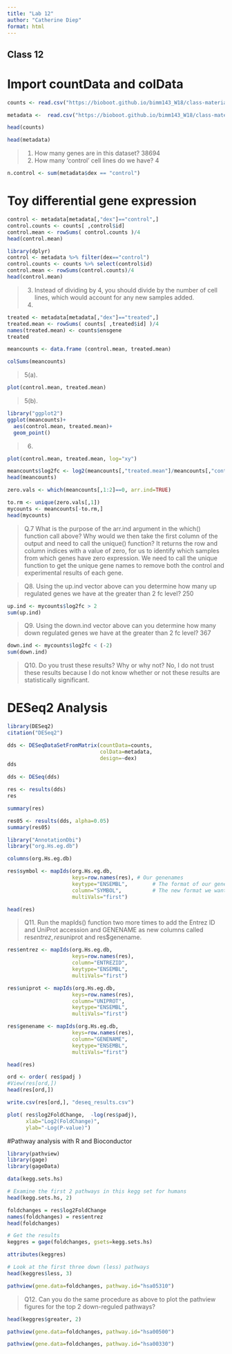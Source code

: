 ```yaml
---
title: "Lab 12"
author: "Catherine Diep"
format: html
---
```


## Class 12

# Import countData and colData

```r
counts <- read.csv("https://bioboot.github.io/bimm143_W18/class-material/airway_scaledcounts.csv", row.names=1)

metadata <-  read.csv("https://bioboot.github.io/bimm143_W18/class-material/airway_metadata.csv")
```

```r
head(counts)
```

```r
head(metadata)
```

> 1.  How many genes are in this dataset?
38694 
>2. How many 'control' cell lines do we have? 
4 

```r
n.control <- sum(metadata$dex == "control")
```

# Toy differential gene expression 

```r
control <- metadata[metadata[,"dex"]=="control",]
control.counts <- counts[ ,control$id]
control.mean <- rowSums( control.counts )/4 
head(control.mean)
```

```r
library(dplyr)
control <- metadata %>% filter(dex=="control")
control.counts <- counts %>% select(control$id) 
control.mean <- rowSums(control.counts)/4
head(control.mean)
```

>3. Instead of dividing by 4, you should divide by the number of cell lines, which would account for any new samples added.
>4. 

```r
treated <- metadata[metadata[,"dex"]=="treated",]
treated.mean <- rowSums( counts[ ,treated$id] )/4 
names(treated.mean) <- counts$ensgene
treated
```

```r
meancounts <- data.frame (control.mean, treated.mean)
```

```r
colSums(meancounts)
```

>5(a). 

```r
plot(control.mean, treated.mean)
```

>5(b). 

```r
library("ggplot2")
ggplot(meancounts)+
  aes(control.mean, treated.mean)+
  geom_point()
```

>6. 

```r
plot(control.mean, treated.mean, log="xy")
```

```r
meancounts$log2fc <- log2(meancounts[,"treated.mean"]/meancounts[,"control.mean"])
head(meancounts)
```

```r
zero.vals <- which(meancounts[,1:2]==0, arr.ind=TRUE)

to.rm <- unique(zero.vals[,1])
mycounts <- meancounts[-to.rm,]
head(mycounts)
```

>Q.7 What is the purpose of the arr.ind argument in the which() function call above? Why would we then take the first column of the output and need to call the unique() function?
It returns the row and column indices with a value of zero, for us to identify which samples from which genes have zero expression. We need to call the unique function to get the unique gene names to remove both the control and experimental results of each gene. 

>Q8. Using the up.ind vector above can you determine how many up regulated genes we have at the greater than 2 fc level? 
250 

```r
up.ind <- mycounts$log2fc > 2
sum(up.ind)
```


>Q9. Using the down.ind vector above can you determine how many down regulated genes we have at the greater than 2 fc level? 
367 

```r
down.ind <- mycounts$log2fc < (-2)
sum(down.ind)
```


>Q10. Do you trust these results? Why or why not?
No, I do not trust these results because I do not know whether or not these results are statistically significant. 

# DESeq2 Analysis

```r
library(DESeq2)
citation("DESeq2")
```

```r
dds <- DESeqDataSetFromMatrix(countData=counts, 
                              colData=metadata, 
                              design=~dex)
dds
```

```r
dds <- DESeq(dds)
```

```r
res <- results(dds)
res
```

```r
summary(res)
```

```r
res05 <- results(dds, alpha=0.05)
summary(res05)
```

```r
library("AnnotationDbi")
library("org.Hs.eg.db")
```

```r
columns(org.Hs.eg.db)
```

```r
res$symbol <- mapIds(org.Hs.eg.db,
                     keys=row.names(res), # Our genenames
                     keytype="ENSEMBL",        # The format of our genenames
                     column="SYMBOL",          # The new format we want to add
                     multiVals="first")
```

```r
head(res)
```

>Q11. Run the mapIds() function two more times to add the Entrez ID and UniProt accession and GENENAME as new columns called res$entrez, res$uniprot and res$genename.

```r
res$entrez <- mapIds(org.Hs.eg.db,
                     keys=row.names(res),
                     column="ENTREZID",
                     keytype="ENSEMBL",
                     multiVals="first")

res$uniprot <- mapIds(org.Hs.eg.db,
                     keys=row.names(res),
                     column="UNIPROT",
                     keytype="ENSEMBL",
                     multiVals="first")

res$genename <- mapIds(org.Hs.eg.db,
                     keys=row.names(res),
                     column="GENENAME",
                     keytype="ENSEMBL",
                     multiVals="first")

head(res)
```

```r
ord <- order( res$padj )
#View(res[ord,])
head(res[ord,])
```

```r
write.csv(res[ord,], "deseq_results.csv")
```

```r
plot( res$log2FoldChange,  -log(res$padj), 
      xlab="Log2(FoldChange)",
      ylab="-Log(P-value)")
```

#Pathway analysis with R and Bioconductor 

```r
library(pathview)
library(gage)
library(gageData)

data(kegg.sets.hs)

# Examine the first 2 pathways in this kegg set for humans
head(kegg.sets.hs, 2)
```

```r
foldchanges = res$log2FoldChange
names(foldchanges) = res$entrez
head(foldchanges)
```

```r
# Get the results
keggres = gage(foldchanges, gsets=kegg.sets.hs)
```

```r
attributes(keggres)
```

```r
# Look at the first three down (less) pathways
head(keggres$less, 3)
```

```r
pathview(gene.data=foldchanges, pathway.id="hsa05310")
```

>Q12. Can you do the same procedure as above to plot the pathview figures for the top 2 down-reguled pathways?

```r
head(keggres$greater, 2)
```

```r
pathview(gene.data=foldchanges, pathway.id="hsa00500")
```

```r
pathview(gene.data=foldchanges, pathway.id="hsa00330")
```


